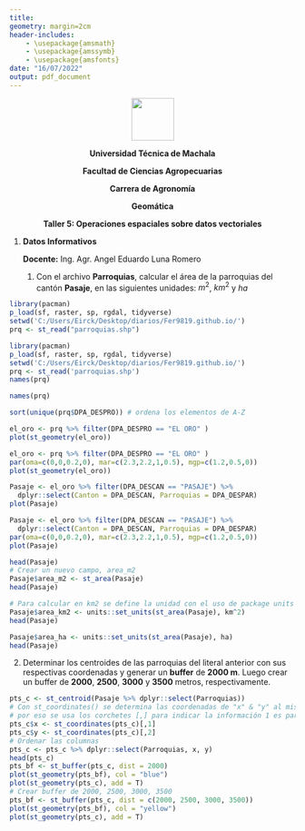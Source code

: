```yaml
---
title: 
geometry: margin=2cm
header-includes: 
    - \usepackage{amsmath}
    - \usepackage{amssymb}
    - \usepackage{amsfonts}
date: "16/07/2022"
output: pdf_document
---
```

<center>

![](LOGO_OUT.png){height=75px}


**Universidad Técnica de Machala**

**Facultad de Ciencias Agropecuarias**

**Carrera de Agronomía**

**Geomática**

 **Taller 5: Operaciones espaciales sobre datos vectoriales**

</center>

1. **Datos Informativos**

    **Docente:** Ing. Agr. Angel Eduardo Luna Romero

  

    
    1. Con el archivo **Parroquias**, calcular el área de la parroquias del cantón **Pasaje**, en las siguientes unidades: $m^2$, $km^2$ y $ha$

```r
library(pacman)
p_load(sf, raster, sp, rgdal, tidyverse)
setwd('C:/Users/Eirck/Desktop/diarios/Fer9819.github.io/')
prq <- st_read("parroquias.shp")
```

```r
library(pacman)
p_load(sf, raster, sp, rgdal, tidyverse)
setwd('C:/Users/Eirck/Desktop/diarios/Fer9819.github.io/')
prq <- st_read('parroquias.shp')
names(prq)
```

```r
names(prq)
```

```r
sort(unique(prq$DPA_DESPRO)) # ordena los elementos de A-Z
```

```r
el_oro <- prq %>% filter(DPA_DESPRO == "EL ORO" )
plot(st_geometry(el_oro))
```

```r
el_oro <- prq %>% filter(DPA_DESPRO == "EL ORO" )
par(oma=c(0,0,0.2,0), mar=c(2.3,2.2,1,0.5), mgp=c(1.2,0.5,0))
plot(st_geometry(el_oro))
```

```r
Pasaje <- el_oro %>% filter(DPA_DESCAN == "PASAJE") %>% 
  dplyr::select(Canton = DPA_DESCAN, Parroquias = DPA_DESPAR)
plot(Pasaje)
```

```r
Pasaje <- el_oro %>% filter(DPA_DESCAN == "PASAJE") %>% 
  dplyr::select(Canton = DPA_DESCAN, Parroquias = DPA_DESPAR)
par(oma=c(0,0,0.2,0), mar=c(2.3,2.2,1,0.5), mgp=c(1.2,0.5,0))
plot(Pasaje)
```

```r
head(Pasaje)
# Crear un nuevo campo, area_m2 
Pasaje$area_m2 <- st_area(Pasaje) 
head(Pasaje)
```

```r
# Para calcular en km2 se define la unidad con el uso de package units
Pasaje$area_km2 <- units::set_units(st_area(Pasaje), km^2) 
head(Pasaje)

Pasaje$area_ha <- units::set_units(st_area(Pasaje), ha) 
head(Pasaje)
```

2. Determinar los centroides de las parroquias del literal anterior con sus respectivas coordenadas y generar un **buffer** de **2000 m**. Luego crear un buffer de **2000**, **2500**, **3000** y **3500** metros, respectivamente.

```r
pts_c <- st_centroid(Pasaje %>% dplyr::select(Parroquias))
# Con st_coordinates() se determina las coordenadas de "x" & "y" al mismo tiempo
# por eso se usa los corchetes [,] para indicar la información 1 es para "x", 2 para "y"
pts_c$x <- st_coordinates(pts_c)[,1]
pts_c$y <- st_coordinates(pts_c)[,2]
# Ordenar las columnas
pts_c <- pts_c %>% dplyr::select(Parroquias, x, y)
head(pts_c)
pts_bf <- st_buffer(pts_c, dist = 2000)
plot(st_geometry(pts_bf), col = "blue")
plot(st_geometry(pts_c), add = T)
# Crear buffer de 2000, 2500, 3000, 3500
pts_bf <- st_buffer(pts_c, dist = c(2000, 2500, 3000, 3500))
plot(st_geometry(pts_bf), col = "yellow")
plot(st_geometry(pts_c), add = T)
```


